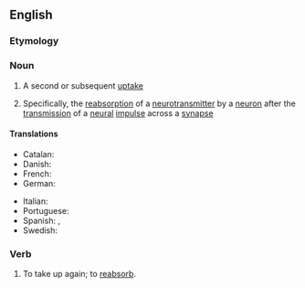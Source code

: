 ==English==

===Etymology===
{{prefix|re|uptake|lang=en}}

===Noun===
{{wikipedia}}
{{en-noun|~}}

# {{lb|en|rare}} A second or subsequent [[uptake]]
# {{lb|en|biochemistry}} Specifically, the [[reabsorption]] of a [[neurotransmitter]] by a [[neuron]] after the [[transmission]] of a [[neural]] [[impulse]] across a [[synapse]]

====Translations====
{{trans-top|Reabsorption of neurotransmitter by neuron}}
* Catalan: {{t|ca|recaptació neuronal}}
* Danish: {{t|da|neuronale genoptagelse}}
* French: {{t|fr|recaptage neuronal}}
* German: {{t|de|neuronalen Wiederaufnahme}}
{{trans-mid}}
* Italian: {{t|it|ricaptazione neuronale}}
* Portuguese: {{t|pt|recaptação neuronal}}
* Spanish: {{t|es|recaptación neuronal}}, {{t|es|recaptación|f}}
* Swedish: {{t|sv|neuronal återupptag}}
{{trans-bottom}}

===Verb===
{{en-verb|reuptakes|reuptaking|reuptook|reuptaken}}

# {{lb|en|mostly|biochemistry|transitive}} To take up again; to [[reabsorb]].